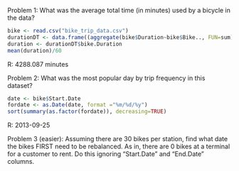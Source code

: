 Problem 1: What was the average total time (in minutes) used by a bicycle in the data?


```r
bike <- read.csv("bike_trip_data.csv")
durationDT <- data.frame((aggregate(bike$Duration~bike$Bike.., FUN=sum)))
duration <- durationDT$bike.Duration
mean(duration)/60
``` 

R: 4288.087 minutes


Problem 2: What was the most popular day by trip frequency in this dataset?

```r
date <- bike$Start.Date
fordate <- as.Date(date, format ="%m/%d/%y")
sort(summary(as.factor(fordate)), decreasing=TRUE)
```

R: 2013-09-25


Problem 3 (easier): Assuming there are 30 bikes per station, find what date the bikes FIRST need to be rebalanced. As in, there are 0 bikes at a terminal for a customer to rent. Do this ignoring "Start.Date" and "End.Date" columns.

```r



``` 
